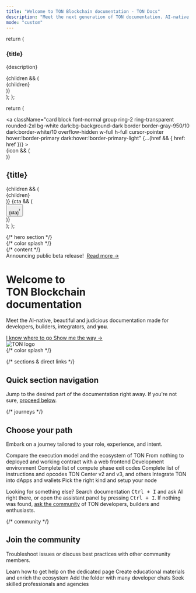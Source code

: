 ```yaml
---
title: "Welcome to TON Blockchain documentation - TON Docs"
description: "Meet the next generation of TON documentation. AI-native, beautiful out-of-the-box, and built for developers."
mode: "custom"
---
```


  return (
    <div className="card block font-normal group mt-4 px-8 pt-8 pb-6 ring-2 ring-transparent rounded-2xl bg-white dark:bg-background-dark border border-gray-950/10 dark:border-white/10 w-full">
      <h3 className="mb-2 text-balance text-xl sm:text-3xl font-semibold tracking-tight text-gray-900 dark:text-gray-200">
        {title}
      </h3>
      <p className="text-pretty text-lg prose prose-gray dark:prose-invert">
        {description}
      </p>
      {children && (
        <div className="mt-4 overflow-x-auto">
          <div className="flex flex-row gap-4 py-2 first:ml-2">
            {children}
          </div>
        </div>
      )}
    </div>
  );
};

  return (
    <div className="flex-none w-64 max-h-64">
      <a
        className="card block font-normal group ring-2 ring-transparent rounded-2xl bg-white dark:bg-background-dark border border-gray-950/10 dark:border-white/10 overflow-hidden w-full h-full cursor-pointer hover:!border-primary dark:hover:!border-primary-light"
        {...(href && { href: href })}
      >
        <div className="px-6 py-5 h-full flex flex-col" data-component-part="card-content-container">
          {icon && (
            <div className="h-6 w-6 mb-4 fill-gray-800 dark:fill-gray-100 text-gray-800 dark:text-gray-100 shrink-0" data-component-part="card-icon">
              <Icon icon={icon} iconType={iconType} color="#0098EA" size={16} />
            </div>
          )}
          <div className="flex-1 flex flex-col min-h-0">
            <h2 className="not-prose font-semibold text-base text-gray-800 dark:text-white shrink-0" contentEditable="false" data-component-part="card-title">{title}</h2>
            {children && (<div className="prose mt-1 font-normal text-sm leading-6 text-gray-600 dark:text-gray-400 flex-1 overflow-hidden" data-component-part="card-content"><span data-as="p">{children}</span></div>)}
            {cta && (
              <div className="mt-8 shrink-0" data-component-part="card-cta"><button className="text-left text-gray-600 gap-2 dark:text-gray-400 text-sm font-medium flex flex-row items-center hover:text-primary dark:hover:text-primary-light">{cta}<svg width="3" height="24" viewBox="0 -9 3 24" className="rotate-0 overflow-visible h-6"><path d="M0 0L3 3L0 6" fill="none" stroke="currentColor" strokeWidth="1.5" strokeLinecap="round"></path></svg></button></div>
            )}
          </div>
        </div>
      </a>
    </div>
  );
};

<div
  className="relative w-full box-border flex flex-col mx-auto px-6 max-w-xl md:max-w-3xl lg:max-w-4xl xl:max-w-5xl"
>
  {/* hero section */}
  <div className="relative isolate">
    {/* color splash */}
    <div
      aria-hidden="true"
      className="absolute inset-x-0 -top-40 -z-10 transform-gpu overflow-hidden blur-3xl sm:-top-60"
    >
      <div
        style={{ clipPath: "polygon(74.1% 44.1%, 100% 61.6%, 97.5% 26.9%, 85.5% 0.1%, 80.7% 2%, 72.5% 32.5%, 60.2% 62.4%, 52.4% 68.1%, 47.5% 58.3%, 45.2% 34.5%, 27.5% 76.7%, 0.1% 64.9%, 17.9% 100%, 27.6% 76.8%, 76.1% 97.7%, 74.1% 44.1%)" }}
        className="relative left-[calc(50%-11rem)] aspect-[1155/678] w-[36.125rem] -translate-x-1/2 rotate-[30deg] bg-gradient-to-tr from-[#2d83ec] to-[#1ac9ff] opacity-30 sm:left-[calc(50%-30rem)] sm:w-[72.1875rem]"
      />
    </div>
    {/* content */}
    <div className="py-16 sm:py-24 lg:py-32 flex flex-col lg:flex-row lg:items-center lg:gap-16 xl:gap-24">
      <div className="w-full lg:flex-[2] mx-auto lg:mx-0 lg:max-w-2xl">
        <div className="hidden sm:mb-8 sm:flex">
          <div
            className="relative rounded-full px-3 py-1 text-sm/6 text-gray-700 dark:text-gray-400 ring-1 ring-gray-400/30 dark:ring-gray-600/30 hover:ring-gray-600/30 dark:hover:ring-gray-500/30 dark:hover:brightness-[1.25]"
          >
            Announcing public beta release!&nbsp;
            <a
              href="TODO: link to TON Dev channel"
              className="font-semibold text-primary dark:text-primary-light"
            >
              <span aria-hidden="true" className="absolute inset-0" />
              Read more <span aria-hidden="true">→</span>
            </a>
          </div>
        </div>
        <div className="text-left">
          <h1
            className="text-balance text-5xl sm:text-7xl font-semibold tracking-tight text-gray-900 dark:text-gray-200"
          >
            Welcome to<br />TON&nbsp;Blockchain<br />documentation
          </h1>
          <p
            className="mt-8 max-w-xl text-pretty text-2xl prose prose-gray dark:prose-invert"
          >
            Meet the AI-native, beautiful and judicious documentation made for developers, builders, integrators, and <b>you</b>.
          </p>
          <div className="mt-8 flex items-center gap-x-6">
            <a
              href="#navigation"
              className="rounded-md bg-primary hover:bg-primary/60 px-3.5 py-2.5 text-lg font-semibold text-white shadow-sm"
            >
              I know where to go
            </a>
            <a
              href="#journeys"
              className="font-semibold text-lg prose-gray dark:prose-invert"
            >
              Show me the way <span aria-hidden="true">→</span>
            </a>
          </div>
        </div>
      </div>
      <div className="hidden lg:flex w-full" >
        <img
          src="/resources/logo/ton.svg"
          alt="TON logo"
          className="w-full"
          noZoom="true"
        />
      </div>
    </div>
    {/* color splash */}
    <div
      aria-hidden="true"
      className="absolute inset-x-0 top-[calc(100%-13rem)] -z-10 transform-gpu overflow-hidden blur-3xl sm:top-[calc(100%-40rem)]"
    >
      <div
        style={{ clipPath: "polygon(74.1% 44.1%, 100% 61.6%, 97.5% 26.9%, 85.5% 0.1%, 80.7% 2%, 72.5% 32.5%, 60.2% 62.4%, 52.4% 68.1%, 47.5% 58.3%, 45.2% 34.5%, 27.5% 76.7%, 0.1% 64.9%, 17.9% 100%, 27.6% 76.8%, 76.1% 97.7%, 74.1% 44.1%)" }}
        className="relative left-[calc(50%+3rem)] aspect-[1155/678] w-[36.125rem] -translate-x-1/2 bg-gradient-to-tr from-[#1ac9ff] to-[#2d83ec] opacity-30 sm:left-[calc(50%+24rem)] sm:w-[72.1875rem]"
      />
    </div>
  </div>

  {/* sections & direct links */}
  <section
    id="navigation"
    tabIndex={-1}
    className="relative mt-16 py-12 sm:py-24 flex flex-col gap-8 focus:outline-none focus:ring-0"
  >
    <div className="text-left">
      <h2
        className="text-balance text-3xl sm:text-5xl font-semibold tracking-tight text-gray-900 dark:text-gray-200"
      >
        Quick section navigation
      </h2>
      <p className="mt-4 text-pretty text-xl prose prose-gray dark:prose-invert">
        Jump to the desired part of the documentation right away. If you're not sure, <a href="#journeys" className="font-normal text-xl">proceed below</a>.
      </p>
    </div>
    <Columns cols={4}>
      <Card
        title="Step-by-step guides"
        icon="shoe-prints"
        iconType="solid"
        href="/guidebook/first-dapp"
        cta="Your first dApp"
      />
      <Card
        title="Ecosystem"
        icon="leaf"
        iconType="solid"
        href="/ecosystem/overview"
        cta="Overview"
      />
      <Card
        title="Standard contracts"
        icon="copy"
        iconType="solid"
        href="/standard/overview"
        cta="Overview"
      />
      <Card
        title="Contract patterns"
        icon="file-signature"
        iconType="solid"
        href="/techniques/carry-value"
        cta="Carry-value pattern"
      />
      <Card
        title="Languages"
        icon="code"
        iconType="solid"
        href="/language/tolk"
        cta="Tolk"
      />
      <Card
        title="TON Virtual Machine"
        icon="binary"
        iconType="solid"
        href="/tvm/overview"
        cta="Overview"
      />
      <Card
        title="Blockchain foundations"
        icon="house"
        iconType="solid"
        href="/ton/overview"
        cta="Overview"
      />
      <Card
        title="Web3 services"
        icon="chart-network"
        iconType="solid"
        href="/services/overview"
        cta="Overview"
      />
    </Columns>
  </section>

  {/* journeys */}
  <section
    id="journeys"
    tabIndex={-1}
    className="relative mt-16 py-12 sm:py-24 flex flex-col gap-8 focus:outline-none focus:ring-0"
  >
    <div className="text-left">
      <h2
        className="text-balance text-3xl sm:text-5xl font-semibold tracking-tight text-gray-900 dark:text-gray-200"
      >
        Choose your path
      </h2>
      <p className="mt-4 text-pretty text-xl prose prose-gray dark:prose-invert">
        Embark on a journey tailored to your role, experience, and intent.
      </p>
    </div>
    <Journey
      title="Freshman"
      description="Learn the fundamentals of TON Blockchain. Perfectly suited for newcomers who explore the web3 world through TON."
    >
      <JourneyStep
        title="How to read this documentation?"
        icon="1"
        iconType="solid"
        href="/start-here"
        cta="Start here"
      />
      <JourneyStep
        title="What is blockchain?"
        icon="2"
        iconType="solid"
        href="/ton/glossary#blockchain"
      />
      <JourneyStep
        title="What is a smart contract on TON?"
        icon="3"
        iconType="solid"
        href="/ton/glossary#smart-contract"
      />
      <JourneyStep
        title="Writing your first smart contract"
        icon="4"
        iconType="solid"
        href="/guidebook/first-smart-contract"
      />
      <JourneyStep
        title="What is a dApp?"
        icon="5"
        iconType="solid"
        href="/ton/glossary#decentralized-application-dapp"
      />
      <JourneyStep
        title="Your first dApp on TON"
        icon="6"
        iconType="solid"
        href="/guidebook/first-dapp"
      />
    </Journey>
    <Journey
      title="Nomad"
      description="For those coming from another blockchain. Study how things work on TON in comparison and go through hands-on guides for migration."
    >
      <JourneyStep
        title="Coming from Ethereum"
        icon="ethereum"
        iconType="solid"
        href="/guidebook/from-ethereum"
      >
        Compare the execution model and the ecosystem of TON
      </JourneyStep>
      <JourneyStep
        title="Your first TON dApp"
        icon="mobile-notch"
        iconType="solid"
        href="/guidebook/first-dapp"
      >
        From nothing to deployed and working contract with a web frontend
      </JourneyStep>
    </Journey>
    <Journey
      title="Ace"
      description="For amateurs, experts, and learners alike. Take a deep dive into the low-level details, or do a quick reference check and return to your project."
    >
      <JourneyStep
        title="Blueprint"
        href="/ecosystem/blueprint/overview"
      >
        Development environment
      </JourneyStep>
      <JourneyStep
        title="TVM Exit codes"
        href="/tvm/exit-codes"
      >
        Complete list of compute phase exit codes
      </JourneyStep>
      <JourneyStep
        title="TVM Instructions"
        href="/tvm/instructions"
      >
        Complete list of instructions and opcodes
      </JourneyStep>
      <JourneyStep
        title="RPC providers"
        href="/ecosystem/rpc/overview"
      >
        TON Center v2 and v3, and others
      </JourneyStep>
      <JourneyStep
        title="TON Connect"
        href="/ecosystem/ton-connect"
      >
        Integrate TON into dApps and wallets
      </JourneyStep>
      <JourneyStep
        title="Blockchain nodes"
        href="/ecosystem/node/overview"
      >
        Pick the right kind and setup your node
      </JourneyStep>
    </Journey>
    <div className="text-center">
      <p className="mt-4 text-pretty text-lg prose prose-gray dark:prose-invert">
        Looking for something else? Search documentation <kbd>Ctrl + I</kbd> and ask AI right there,
        or open the assistant panel by pressing <kbd>Ctrl + I</kbd>. If nothing was found, <a href="#community" className="font-normal text-lg">ask the community</a> of TON developers, builders and enthusiasts.
      </p>
    </div>
  </section>

  {/* community */}
  <section
    id="community"
    tabIndex={-1}
    className="relative mt-16 py-12 sm:py-24 flex flex-col gap-8 focus:outline-none focus:ring-0"
  >
    <div className="text-left">
      <h2
        className="text-balance text-3xl sm:text-5xl font-semibold tracking-tight text-gray-900 dark:text-gray-200"
      >
        Join the community
      </h2>
      <p className="mt-4 text-pretty text-xl prose prose-gray dark:prose-invert">
        Troubleshoot issues or discuss best practices with other community members.
      </p>
    </div>
    <Columns cols={4}>
      <Card
        title="Get support"
        icon="life-ring"
        iconType="solid"
        href="/get-support"
      >
        Learn how to get help on the dedicated page
      </Card>
      <Card
        title="Contribute"
        icon="handshake"
        iconType="solid"
        href="/contribute"
      >
        Create educational materials and enrich the ecosystem
      </Card>
      <Card
        title="Telegram"
        icon="telegram"
        iconType="solid"
        arrow="true"
        href="https://t.me/addlist/1r5Vcb8eljk5Yzcy"
      >
        Add the folder with many developer chats
      </Card>
      <Card
        title="TON Talents"
        icon="user-group"
        iconType="solid"
        arrow="true"
        href="https://ton.org/en/talents"
      >
        Seek skilled professionals and agencies
      </Card>
    </Columns>
  </section>
</div>
